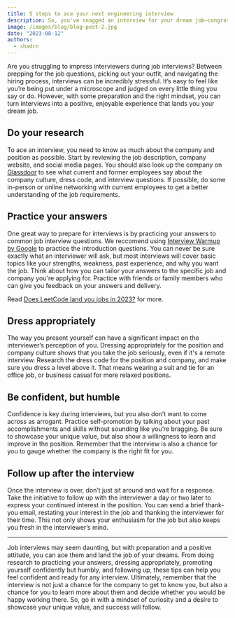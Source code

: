 ```yaml
---
title: 5 steps to ace your next engineering interview
description: So, you've snagged an interview for your dream job—congrats! Now, you're probably thinking, "What's next?"
image: /images/blog/blog-post-2.jpg
date: "2023-08-12"
authors:
  - shadcn
---
```


Are you struggling to impress interviewers during job interviews? Between prepping for the job questions, picking out your outfit, and navigating the hiring process, interviews can be incredibly stressful. It’s easy to feel like you’re being put under a microscope and judged on every little thing you say or do. However, with some preparation and the right mindset, you can turn interviews into a positive, enjoyable experience that lands you your dream job.

## Do your research

To ace an interview, you need to know as much about the company and position as possible. Start by reviewing the job description, company website, and social media pages. You should also look up the company on [Glassdoor](https://www.glassdoor.com/) to see what current and former employees say about the company culture, dress code, and interview questions. If possible, do some in-person or online networking with current employees to get a better understanding of the job requirements.

## Practice your answers

One great way to prepare for interviews is by practicing your answers to common job interview questions. We reccomend using [Interview Warmup by Google](https://grow.google/certificates/interview-warmup/category/) to practice the introduction questions. You can never be sure exactly what an interviewer will ask, but most interviews will cover basic topics like your strengths, weakness, past experience, and why you want the job. Think about how you can tailor your answers to the specific job and company you're applying for. Practice with friends or family members who can give you feedback on your answers and delivery.

Read [Does LeetCode land you jobs in 2023?](https://www.autogig.pro/blog/does-leetcode-land-you-jobs-in-2023) for more.

## Dress appropriately

The way you present yourself can have a significant impact on the interviewer’s perception of you. Dressing appropriately for the position and company culture shows that you take the job seriously, even if it's a remote interview. Research the dress code for the position and company, and make sure you dress a level above it. That means wearing a suit and tie for an office job, or business casual for more relaxed positions.

## Be confident, but humble

Confidence is key during interviews, but you also don’t want to come across as arrogant. Practice self-promotion by talking about your past accomplishments and skills without sounding like you’re bragging. Be sure to showcase your unique value, but also show a willingness to learn and improve in the position. Remember that the interview is also a chance for you to gauge whether the company is the right fit for you.

## Follow up after the interview

Once the interview is over, don’t just sit around and wait for a response. Take the initiative to follow up with the interviewer a day or two later to express your continued interest in the position. You can send a brief thank-you email, restating your interest in the job and thanking the interviewer for their time. This not only shows your enthusiasm for the job but also keeps you fresh in the interviewer’s mind.

---

Job interviews may seem daunting, but with preparation and a positive attitude, you can ace them and land the job of your dreams. From doing research to practicing your answers, dressing appropriately, promoting yourself confidently but humbly, and following up, these tips can help you feel confident and ready for any interview. Ultimately, remember that the interview is not just a chance for the company to get to know you, but also a chance for you to learn more about them and decide whether you would be happy working there. So, go in with a mindset of curiosity and a desire to showcase your unique value, and success will follow.
